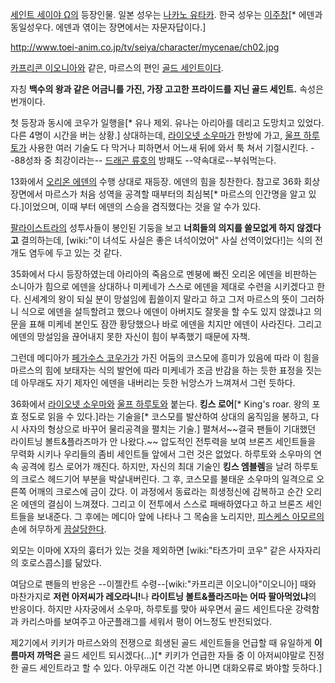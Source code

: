 [[세인트 세이야 Ω]]의 등장인물. 일본 성우는 [[나카노 유타카]]. 한국 성우는 [[이주창]][* 에덴과 동일성우다. 에덴과 엮이는 장면에서는 자문자답이다.]

http://www.toei-anim.co.jp/tv/seiya/character/mycenae/ch02.jpg

[[카프리콘 이오니아]]와 같은, 마르스의 편인 [[골드 세인트]]이다. 

자칭 '''백수의 왕과 같은 어금니를 가진, 가장 고고한 프라이드를 지닌 골드 세인트.''' 속성은 번개이다.

첫 등장과 동시에 코우가 일행을[* 유나 제외. 유나는 아리아를 데리고 도망치고 있었다. 다른 4명이 시간을 버는 상황.] 상대하는데, [[라이오넷 소우마]]가 한방에 가고, [[울프 하루토]]가 사용한 여러 기술도 다 막거나 피하면서 어느새 뒤에 와서 툭 쳐서 기절시킨다. --88성좌 중 최강이라는-- [[드래곤 류호]]의 방패도 --약속대로--부숴먹는다. 

13화에서 [[오리온 에덴]]의 수행 상대로 재등장. 에덴의 힘을 칭찬한다. 참고로 36화 회상장면에서 마르스가 처음 성역을 공격할 때부터의 최심복[* 마르스의 인간명을 알고 있다.]이었으며, 이때 부터 에덴의 스승을 겸직했다는 것을 알 수가 있다.

[[팔라이스트라]]의 성투사들이 봉인된 기둥을 보고 '''너희들의 의지를 쓸모없게 하지 않겠다고''' 결의하는데, [wiki:"이 녀석도 사실은 좋은 녀석이었어" 사실 선역이었다!]는 식의 전개도 염두에 두고 있는 것 같다.

35화에서 다시 등장하였는데 아리아의 죽음으로 멘붕에 빠진 오리온 에덴을 비판하는 소니아가 힘으로 에덴을 상대하나 미케네가 스스로 에덴을 제대로 수련을 시키겠다고 한다. 신세계의 왕이 되실 분이 망설임에 휩쓸이지 말라고 하고 그저 마르스의 뜻이 그러하니 식으로 에덴을 설득할려고 했으나 에덴이 아버지도 잘못을 할 수도 있지 않겠냐고 의문을 표해 미케네 본인도 잠깐 황당했으나 바로 에덴을 치지만 에덴이 사라진다. 그리고 에덴의 망설임을 끊어내지 못한 자신이 힘이 부족했기 때문에 자책. 

그런데 메디아가 [[페가수스 코우가]]가 가진 어둠의 코스모에 흥미가 있음에 따라 이 힘을 마르스의 힘에 보태자는 식의 발언에 따라 미케네가 조금 반감을 하는 듯한 표정을 짓는데 아무래도 자기 제자인 에덴을 내버리는 듯한 뉘앙스가 느껴져서 그런 듯하다. 

36화에서 [[라이오넷 소우마]]와 [[울프 하루토]]와 붙는다. '''킹스 로어'''[* King's roar. 왕의 포효 정도로 읽을 수 있다.]라는 기술을[* 코스모를 발산하여 상대의 움직임을 봉하고, 다시 사자의 형상으로 바꾸어 물리공격을 펼치는 기술.] 펼쳐서~~결국 팬들이 기대했던 라이트닝 볼트&플라즈마가 안 나왔다.~~ 압도적인 전투력을 보여 브론즈 세인트들을 무력화 시키나 우리들의 좀비 세인트들 앞에서 그런 것은 없었다. 하루토와 소우마의 연속 공격에 킹스 로어가 깨진다. 하지만, 자신의 최대 기술인 '''킹스 엠블렘'''을 날려 하루토의 크로스 헤드기어 부분을 박살내버린다. 그 후, 코스모를 불태운 소우마의 일격으로 오른쪽 어깨의 크로스에 금이 갔다. 이 과정에서 동료라는 희생정신에 감복하고 순간 오리온 에덴의 결심이 느껴졌다. 그리고 이 전투에서 스스로 패배하였다고 하고 브론즈 세인트들을 보내준다. 그 후에는 메디아 앞에 나타나 그 목숨을 노리지만, [[피스케스 아모르]]의 손에 허무하게 [[끔살]]당한다.

외모는 이마에 X자의 흉터가 있는 것을 제외하면 [wiki:"타츠가미 코우" 같은 사자자리의 호로스콥스]를 닮았다. 

여담으로 팬들의 반응은 --이젤칸트 수령--[wiki:"카프리콘 이오니아"이오니아] 때와 마찬가지로 '''저런 아저씨가 레오라니!'''나 '''라이트닝 볼트&플라즈마는 어따 팔아먹었냐'''의 반응이다. 하지만 사자궁에서 소우마, 하루토를 맞아 싸우면서 골드 세인트다운 강력함과 카리스마를 보여주고 아군플래그를 세워서 평이 어느정도 반전되었다.

제2기에서 키키가 마르스와의 전쟁으로 희생된 골드 세인트들을 언급할 때 유일하게 '''이름마저 까먹은''' 골드 세인트 되시겠다(...)[* 키키가 언급한 자들 중 이 아저씨야말로 진정한 골드 세인트라고 할 수 있다. 아무래도 이건 각본 아니면 대화오류로 봐야할 듯하다.]

